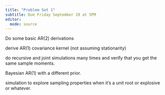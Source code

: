 ```yaml
---
title: "Problem Set 1"
subtitle: Due Friday September 19 at 5PM
editor: 
  mode: source
---
```


Do some basic AR(2) derivations

derive AR(1) covariance kernel (not assuming stationarity)

do recursive and joint simulations many times and verify that you get the same sample moments.

Bayesian AR(1) with a different prior.

simulation to explore sampling properties when it's a unit root or explosive or whatever.